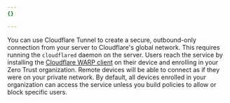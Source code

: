 ```yaml
---
{}

---
```


You can use Cloudflare Tunnel to create a secure, outbound-only connection from your server to Cloudflare's global network. This requires running the `cloudflared` daemon on the server. Users reach the service by installing the [Cloudflare WARP client](/cloudflare-one/connections/connect-devices/warp/) on their device and enrolling in your Zero Trust organization. Remote devices will be able to connect as if they were on your private network. By default, all devices enrolled in your organization can access the service unless you build policies to allow or block specific users.
